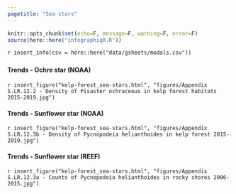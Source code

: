 ```yaml
---
pagetitle: "Sea stars"
---
```


```r
knitr::opts_chunk$set(echo=F, message=F, warning=F, error=F)
source(here::here("infographiqR.R"))
```

`r insert_info(csv = here::here("data/gsheets/modals.csv"))`


### {.tabset}

#### Trends - Ochre star (NOAA)

`r insert_figure("kelp-forest_sea-stars.html", "figures/Appendix S.LR.12.2 - Density of Pisaster ochraceous in kelp forest habitats 2015-2019.jpg")`

#### Trends - Sunflower star (NOAA)

`r insert_figure("kelp-forest_sea-stars.html", "figures/Appendix S.LR.12.3b - Density of Pycnopodeia helianthoides in kelp forest 2015-2019.jpg")`

#### Trends - Sunflower star (REEF)

`r insert_figure("kelp-forest_sea-stars.html", "figures/Appendix S.LR.12.3a - Counts of Pycnopodeia helianthoides in rocky shores 2006-2015.jpg")`
